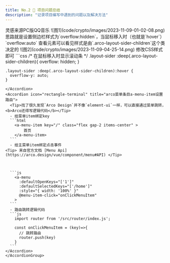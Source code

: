 ```yaml
---
title: No.2 🤔 项目问题总结
description: "记录项目编写中遇到的问题以及解决方法"
---
```


<AccordionGroup>
  <Accordion icon="github" title="侧边栏由于菜单条目过多，会固定出现滚动条，怎么实现鼠标移入时显示滚动条？">
  <Tip>灵感来源PC版QQ音乐</Tip>
   ![图1](code/crypto/images/2023-11-09-01-02-08.png)
  思路就是设置侧边栏样式为`overflow:hidden`，当鼠标移入时（也就是`hover`）`overflow:auto`
  查看元素可以看见样式是由`.arco-layout-sider-children`这个类决定的
   ![图2](code/crypto/images/2023-11-09-04-25-14.png)
  修改CSS样式即可
  ```css
    /* 在鼠标移入时显示滚动条 */
    .layout-sider :deep(.arco-layout-sider-children){
      overflow: hidden;
    }

    .layout-sider :deep(.arco-layout-sider-children):hover {
      overflow-y: auto;
    }
  ```
  </Accordion>
  <Accordion icon="rectangle-terminal" title="arco菜单条目a-menu-item设置路由">
    <Tip>找了很久发现`Arco Design`并不像`element-ui`一样，可以直接通过菜单跳转，<b>Arco还得写逻辑代码</b></Tip>
    - 给菜单item绑定key
    ```html
      <a-menu-item key="/" class="flex gap-2 items-center" >
          首页
      </a-menu-item>
    ```
    - 给主菜单item绑定点击事件
  <Tip> 来自官方文档 [Menu Api](https://arco.design/vue/component/menu#API) </Tip>
  
 

    ```js
      <a-menu
        :defaultOpenKeys="['1']"
        :defaultSelectedKeys="['/home']"
        :style="{ width: '100%' }"
        @menu-item-click="onClickMenuItem"
      > 
    ```
    - 路由跳转逻辑代码
    ```js
      import router from '/src/router/index.js';

      const onClickMenuItem = (key)=>{
        // 跳转路由
        router.push(key)
      }
    ```
  </Accordion>
</AccordionGroup>
